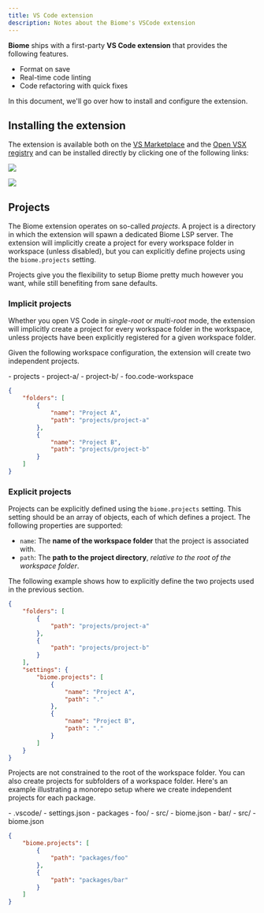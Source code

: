 ```yaml
---
title: VS Code extension
description: Notes about the Biome's VSCode extension
---
```


**Biome** ships with a first-party **VS Code extension** that provides the following 
features.

- Format on save
- Real-time code linting
- Code refactoring with quick fixes

In this document, we'll go over how to install and configure the extension.

## Installing the extension

The extension is available both on the 
[VS Marketplace](https://marketplace.visualstudio.com/items?itemName=biomejs.biome) and the 
[Open VSX registry](https://open-vsx.org/extension/biomejs/biome) and can be installed directly
by clicking one of the following links:

[![](https://img.shields.io/badge/Install%20Biome-in%20VS%20Code-007ACC?style=flat&logo=biome)](vscode:extension/biomejs.biome)

[![](https://img.shields.io/badge/Install%20Biome-in%20VSCodium-007ACC?style=flat&logo=biome)](vscodium:extension/biomejs.biome)

## Projects

The Biome extension operates on so-called _projects_. A project is a directory in which the extension will spawn a dedicated
Biome LSP server. The extension will implicitly create a project for every workspace folder in workspace (unless disabled), but
you can explicitly define projects using the `biome.projects` setting.

Projects give you the flexibility to setup Biome pretty much however you want, while still benefiting from sane
defaults.

### Implicit projects

Whether you open VS Code in _single-root_ or _multi-root_ mode, the extension will implicitly create a 
project for every workspace folder in the workspace,  unless projects have been explicitly registered 
for a given workspace folder.

Given the following workspace configuration, the extension will create two independent projects.


<FileTree>
- projects
  - project-a/
  - project-b/
- foo.code-workspace
</FileTree>

```json file=foo.code-workspace
{
	"folders": [
		{
			"name": "Project A",
			"path": "projects/project-a"
		},
		{
			"name": "Project B",
			"path": "projects/project-b"
		}
	]
}
```

### Explicit projects

Projects can be explicitly defined using the `biome.projects` setting. This setting should be an array of objects, 
each of which defines a project. The following properties are supported:

- `name`: The **name of the workspace folder** that the project is associated with.
- `path`: The **path to the project directory**, _relative to the root of the workspace folder_.

The following example shows how to explicitly define the two projects used in the previous section.

```json title="foo.code-workspace"
{
	"folders": [
		{
			"path": "projects/project-a"
		},
		{
			"path": "projects/project-b"
		}
	],
	"settings": {
		"biome.projects": [
			{
				"name": "Project A",
				"path": "."
			},
			{
				"name": "Project B",
				"path": "."
			}
		]
	}
}
```

Projects are not constrained to the root of the workspace folder. You can also create projects for
subfolders of a workspace folder. Here's an example illustrating a monorepo setup where we create
independent projects for each package.

<FileTree>
- .vscode/
	- settings.json
- packages
  - foo/
    - src/
	- biome.json
  - bar/
    - src/
	- biome.json
</FileTree>

```json title=".vscode/settings.json"
{
	"biome.projects": [
		{
			"path": "packages/foo"
		},
		{
			"path": "packages/bar"
		}
	]
}
```
